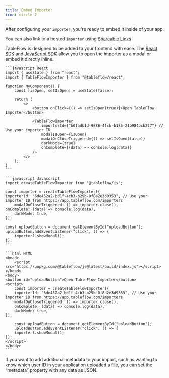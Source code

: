 ```yaml
---
title: Embed Importer
icon: circle-2
---
```


After configuring your `importer`, you're ready to embed it inside of your app.

<Info>You can also link to a hosted `importer` using [Shareable Links](/shareable-links)</Info>

TableFlow is designed to be added to your frontend with ease. The [React SDK](/sdk/react) and [JavaScript SDK](/sdk/javascript) allow you to open the importer as a modal or embed it directly inline.

<CodeGroup>

    ```javascript React
    import { useState } from "react";
    import { TableFlowImporter } from "@tableflow/react";

    function MyComponent() {
        const [isOpen, setIsOpen] = useState(false);

        return (
            <>
                <button onClick={() => setIsOpen(true)}>Open TableFlow Importer</button>

                <TableFlowImporter
                    importerId={"b0fadb1d-9888-4fcb-b185-21b984bcb227"} // Use your importer ID
                    modalIsOpen={isOpen}
                    modalOnCloseTriggered={() => setIsOpen(false)}
                    darkMode={true}
                    onComplete={(data) => console.log(data)}
                />
            </>
        );
    }
    ```

    ```javascript Javascript
    import createTableFlowImporter from "@tableflow/js";

    const importer = createTableFlowImporter({
    importerId: "6de452a2-bd1f-4cb3-b29b-0f8a2e3d9353", // Use your importer ID from https://app.tableflow.com/importers
        modalOnCloseTriggered: () => importer.close(),
    onComplete: (data) => console.log(data),
        darkMode: true,
    });

    const uploadButton = document.getElementById("uploadButton");
    uploadButton.addEventListener("click", () => {
        importer?.showModal();
    });
    ```

    ```html HTML
    <head>
        <script src="https://unpkg.com/@tableflow/js@latest/build/index.js"></script>
    </head>
    <body>
    <button id="uploadButton">Open TableFlow Importer</button>
    <script>
        const importer = createTableFlowImporter({
        importerId: "6de452a2-bd1f-4cb3-b29b-0f8a2e3d9353", // Use your importer ID from https://app.tableflow.com/importers
        modalOnCloseTriggered: () => importer.close(),
        onComplete: (data) => console.log(data),
        darkMode: true,
    });

        const uploadButton = document.getElementById("uploadButton");
        uploadButton.addEventListener("click", () => {
        importer?.showModal();
    });
    </script>
    </body>
    ```
</CodeGroup>

If you want to add additional metadata to your import, such as wanting to know which user ID in your application uploaded a file, you can set the “metadata” property with any data as JSON.
